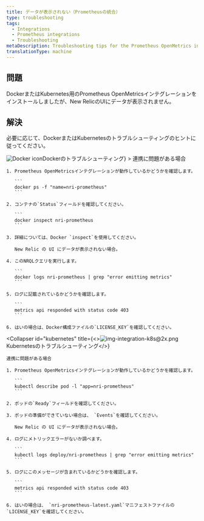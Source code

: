 ```yaml
---
title: データが表示されない（Prometheusの統合）
type: troubleshooting
tags:
  - Integrations
  - Prometheus integrations
  - Troubleshooting
metaDescription: Troubleshooting tips for the Prometheus OpenMetrics integration for Docker or Kubernetes if no data appears in New Relic's UI.
translationType: machine
---
```




## 問題

DockerまたはKubernetes用のPrometheus OpenMetricsインテグレーションをインストールしましたが、New RelicのUIにデータが表示されません。

## 解決

必要に応じて、DockerまたはKubernetesのトラブルシューティングのヒントに従ってください。

<CollapserGroup>
  <Collapser
    id="docker"
    title={<><img src={dockerLogoCrop} title="Docker icon" alt="Docker icon"/>Dockerのトラブルシューティング</>}
  >
    連携に問題がある場合

    1. Prometheus OpenMetricsインテグレーションが動作しているかどうかを確認します。

       ```
       docker ps -f "name=nri-prometheus"
       ```

    2. コンテナの`Status`フィールドを確認してください。

       ```
       docker inspect nri-prometheus
       ```

    3. 詳細については、Docker `inspect`を使用してください。

       New Relic の UI にデータが表示されない場合。

    4. このNRQLクエリを実行します。

       ```
       docker logs nri-prometheus | grep "error emitting metrics"
       ```

    5. ログに記載されているかどうかを確認します。

       ```
       metrics api responded with status code 403
       ```

    6. はいの場合は、Docker構成ファイルの`LICENSE_KEY`を確認してください。
  </Collapser>

  <Collapser
    id="kubernetes"
    title={<><img src={imgIntegrationK8S402X} title="img-integration-k8s@2x.png" alt="img-integration-k8s@2x.png"/>Kubernetesのトラブルシューティング</>}
  >
    連携に問題がある場合

    1. Prometheus OpenMetricsインテグレーションが動作しているかどうかを確認します。

       ```
       kubectl describe pod -l "app=nri-prometheus"
       ```

    2. ポッドの`Ready`フィールドを確認してください。

    3. ポッドの準備ができていない場合は、 `Events`を確認してください。

       New Relic の UI にデータが表示されない場合。

    4. ログにメトリックエラーがないか調べます。

       ```
       kubectl logs deploy/nri-prometheus | grep "error emitting metrics"
       ```

    5. ログにこのメッセージが含まれているかどうかを確認します。

       ```
       metrics api responded with status code 403
       ```

    6. はいの場合は、 `nri-prometheus-latest.yaml`マニフェストファイルの`LICENSE_KEY`を確認してください。
  </Collapser>
</CollapserGroup>